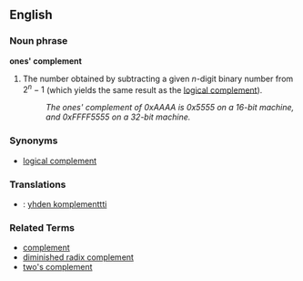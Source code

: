 ==English==

===Noun phrase===
'''ones' complement'''

# {{computing}} The number obtained by subtracting a given ''n''-digit binary number from <math>2^n - 1</math> (which yields the same result as the [[logical complement]]).
#: ''The ones' complement of 0xAAAA is 0x5555 on a 16-bit machine, and 0xFFFF5555 on a 32-bit machine.''

===Synonyms===
* [[logical complement]]

===Translations===
*{{fi}} : [[yhden komplementtti]]

===Related Terms===
* [[complement]]
* [[diminished radix complement]]
* [[two's complement]]